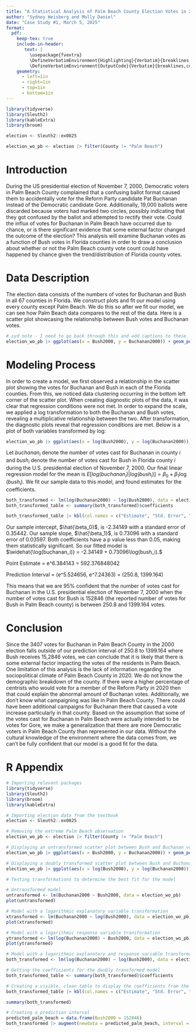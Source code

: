 ```yaml
---
title: "A Statistical Analysis of Palm Beach County Election Votes in 2000"
author: "Sydney Weisberg and Molly Daniel"
date: "Case Study #1, March 5, 2025"
format: 
  pdf:
    keep-tex: true
    include-in-header: 
       text: |
         \usepackage{fvextra}
         \DefineVerbatimEnvironment{Highlighting}{Verbatim}{breaklines,commandchars=\\\{\}}
         \DefineVerbatimEnvironment{OutputCode}{Verbatim}{breaklines,commandchars=\\\{\}}
    geometry: 
      - left=1in
      - right=1in
      - top=1in
      - bottom=1in
---
```


```r
library(tidyverse)
library(Sleuth2)
library(kableExtra)
library(broom)

election <- Sleuth2::ex0825

election_wo_pb <- election |> filter(County != "Palm Beach")
```

# Introduction
During the US presidential election of November 7, 2000, Democratic voters in Palm Beach County complained that a confusing ballot format caused them to accidentally vote for the Reform Party candidate Pat Buchanan instead of the Democratic candidate Gore. Additionally, 19,000 ballots were discarded because voters had marked two circles, possibly indicating that they got confused by the ballot and attempted to rectify their vote. Could the influx of votes for Buchanan in Palm Beach have occurred due to chance, or is there significant evidence that some external factor changed the outcome of the election? This analysis will examine Buchanan votes as a function of Bush votes in Florida counties in order to draw a conclusion about whether or not the Palm Beach county vote count could have happened by chance given the trend/distribution of Florida county votes. 

# Data Description

The election data consists of the numbers of votes for Buchanan and Bush in all 67 counties in Florida. We construct plots and fit our model using every county except Palm Beach. We do this so after we fit our model, we can see how Palm Beach data compares to the rest of the data. Here is a scatter plot showcasing the relationship between Bush votes and Buchanan votes. 

```r
# syd note - I need to go back through this and add captions to these
election_wo_pb |> ggplot(aes(x = Bush2000, y = Buchanan2000)) + geom_point() + ggtitle("Association between votes for Bush and votes for Buchanan.")
```

# Modeling Process

In order to create a model, we first observed a relationship in the scatter plot showing the votes for Buchanan and Bush in each of the Florida counties. From this, we noticed data clustering occurring in the bottom left corner of the scatter plot. When creating diagnostic plots of the data, it was clear that regression conditions were not met. In order to expand the scale, we applied a log transformation to both the Buchanan and Bush votes, revealing a multiplicative relationship between the two. After transformation, the diagnostic plots reveal that regression conditions are met. Below is a plot of both variables transformed by log: 

```r
election_wo_pb |> ggplot(aes(x = log(Bush2000), y = log(Buchanan2000))) + geom_point() + ggtitle("Transformed Association between votes for Bush and votes for Buchanan.")
```


Let $buchanan_i$ denote the number of votes cast for Buchanan in county $i$ and $bush_i$ denote the number of votes cast for Bush in Florida county $i$ during the U.S. presidential election of November 7, 2000.
Our final linear regression model for the mean is $E[log(buchanan_i) | log(bush_i)] = \beta_0 + \beta_1\log(bush_i).$ We fit our sample data to this model, and found estimates for the coefficients. 

```r
both_transformed <- lm(log(Buchanan2000) ~ log(Bush2000), data = election_wo_pb)
both_transformed_table <- summary(both_transformed)$coefficients

both_transformed_table |> kbl(col.names = c("Estimate", "Std. Error", "t value", "Pr(>|t|)"), align = "c", booktabs = T, linesep="", digits = c(2, 2, 2, 4)) |> kable_classic(full_width = F, latex_options = c("HOLD_position"))
```

Our sample intercept, $\hat{\beta_0}$, is -2.34149 with a standard error of 0.35442. Our sample slope, $\hat{\beta_1}$, is 0.73096 with a standard error of 0.03597. Both coefficients have a p value less than 0.05, making them statistically significant. So our fitted model is $\widehat{\log(buchanan_i)} = -2.34149 + 0.73096\log(bush_i).$

Point Estimate = e^6.384143 = 592.376848042

Prediction Interval = (e^5.524656, e^7.24363) = (250.8, 1399.164)

This means that we are 95% confident that the number of votes cast for Buchanan in the U.S. presidential election of November 7, 2000 when the number of votes cast for Bush is 152846 (the reported number of votes for Bush in Palm Beach county) is between 250.8 and 1399.164 votes.

# Conclusion

Since the 3407 votes for Buchanan in Palm Beach County in the 2000 election falls outside of our prediction interval of 250.8 to 1399.164 where Bush receives 15,2846 votes, we can conclude that it is likely that there is some external factor impacting the votes of the residents in Palm Beach. One limitation of this analysis is the lack of information regarding the sociopolitical climate of Palm Beach County in 2020. We do not know the demographic breakdown of the county. If there were a higher percentage of centrists who would vote for a member of the Reform Party in 2020 then that could explain the abnormal amount of Buchanan votes. Additionally, we don't know what campaigning was like in Palm Beach County. There could have been additional campaigns for Buchanan there that caused a vote increase particularly in that county. Based on the assumption that some of the votes cast for Buchanan in Palm Beach were actually intended to be votes for Gore, we make a generalization that there are more Democratic voters in Palm Beach County than represented in our data. Without the cultural knowledge of the environment where the data comes from, we can't be fully confident that our model is a good fit for the data. 

# R Appendix

```r
# Importing relevant packages
library(tidyverse)
library(Sleuth2)
library(broom)
library(kableExtra) 

# Importing election data from the textbook
election <- Sleuth2::ex0825

# Removing the extreme Palm Beach observation
election_wo_pb <- election |> filter(County != "Palm Beach")

# Displaying an untransformed scatter plot between Bush and Buchanan votes
election_wo_pb |> ggplot(aes(x = Bush2000, y = Buchanan2000)) + geom_point() + ggtitle("Association between votes for Bush and votes for Buchanan.")

# Displaying a doubly transformed scatter plot between Bush and Buchanan votes
election_wo_pb |> ggplot(aes(x = log(Bush2000), y = log(Buchanan2000))) + geom_point() + ggtitle("Transformed Association between votes for Bush and votes for Buchanan.")

# Testing transformations to determine the best fit for the model

# Untransformed model
untransformed <- lm(Buchanan2000 ~ Bush2000, data = election_wo_pb)
plot(untransformed)

# Model with a logarithmic explanatory variable transformation
xtransformed <- lm(Buchanan2000 ~ log(Bush2000), data = election_wo_pb)
plot(xtransformed)

# Model with a logarithmic response variable transformation
ytransformed <- lm(log(Buchanan2000) ~ Bush2000, data = election_wo_pb)
plot(ytransformed)

# Model with a logarithmic explanatory and response variable transformation
both_transformed <- lm(log(Buchanan2000) ~ log(Bush2000), data = election_wo_pb)

# Getting the coefficients for the doubly transformed model
both_transformed_table <- summary(both_transformed)$coefficients

# Creating a visible, clean table to display the coefficients from the doubly transformed model
both_transformed_table |> kbl(col.names = c("Estimate", "Std. Error", "t value", "Pr(>|t|)"), align = "c", booktabs = T, linesep="", digits = c(2, 2, 2, 4)) |> kable_classic(full_width = F, latex_options = c("HOLD_position"))

summary(both_transformed)

# Creating a prediction interval
predicted_palm_beach = data.frame(Bush2000 = 152846)
both_transformed |> augment(newdata = predicted_palm_beach, interval = "prediction", conf.level = 0.95)
```